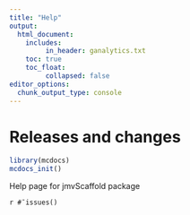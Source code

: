 ```yaml
---
title: "Help"
output: 
  html_document:
    includes:
         in_header: ganalytics.txt
    toc: true
    toc_float:
         collapsed: false
editor_options: 
  chunk_output_type: console
---
```



# Releases and changes


```r
library(mcdocs)
mcdocs_init()

```

Help page for jmvScaffold package


`r #¯issues()`
